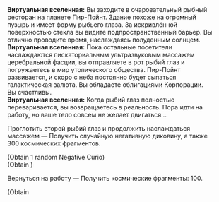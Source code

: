 {{Диалог Начало}}
:'''Виртуальная вселенная:''' Вы заходите в очаровательный рыбный ресторан на планете Пир-Пойнт. Здание похоже на огромный пузырь и имеет форму рыбьего глаза. За искривлённой поверхностью стекла вы видите подпространственный барьер. Вы отлично проводите время, наслаждаясь полуденным солнцем.
:'''Виртуальная вселенная:''' Пока остальные посетители наслаждаются пискаториальным ультразвуковым массажем церебральной фасции, вы отправляете в рот рыбий глаз и погружаетесь в мир утопического общества. Пир-Пойнт развивается, и скоро с неба постоянно будет сыпаться галактическая валюта. Вы обладаете облигациями Корпорации. Вы счастливы.
:'''Виртуальная вселенная:''' Когда рыбий глаз полностью переваривается, вы возвращаетесь в реальность. Пора идти на работу, но ваше тело совсем не желает двигаться...
:{{Диалог|Звезда}} Проглотить второй рыбий глаз и продолжить наслаждаться массажем &mdash; Получить случайную негативную диковину, а также 300 космических фрагментов.
:;(Obtain 1 random Negative Curio)
:;(Obtain {{Предмет|Космические фрагменты|20|x=300}})
:{{Диалог|Звезда}} Вернуться на работу &mdash; Получить космические фрагменты: 100.
:;(Obtain {{Предмет|Космические фрагменты|20|x=100}}
{{Диалог Конец}}